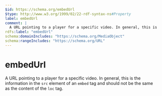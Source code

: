 ```yaml
---
$id: https://schema.org/embedUrl
$type: http://www.w3.org/1999/02/22-rdf-syntax-ns#Property
label: embedUrl
comment: |
  A URL pointing to a player for a specific video. In general, this is the information in the ```src``` element of an ```embed``` tag and should not be the same as the content of the ```loc``` tag.
rdfs:label: "embedUrl"
schema:domainIncludes: "https://schema.org/MediaObject"
schema:rangeIncludes: "https://schema.org/URL"
---
```


# embedUrl

A URL pointing to a player for a specific video. In general, this is the information in the ```src``` element of an ```embed``` tag and should not be the same as the content of the ```loc``` tag.

